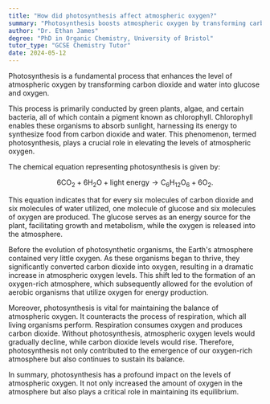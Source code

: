 ```yaml
---
title: "How did photosynthesis affect atmospheric oxygen?"
summary: "Photosynthesis boosts atmospheric oxygen by transforming carbon dioxide and water into glucose and oxygen, playing a crucial role in sustaining life on Earth."
author: "Dr. Ethan James"
degree: "PhD in Organic Chemistry, University of Bristol"
tutor_type: "GCSE Chemistry Tutor"
date: 2024-05-12
---
```


Photosynthesis is a fundamental process that enhances the level of atmospheric oxygen by transforming carbon dioxide and water into glucose and oxygen.

This process is primarily conducted by green plants, algae, and certain bacteria, all of which contain a pigment known as chlorophyll. Chlorophyll enables these organisms to absorb sunlight, harnessing its energy to synthesize food from carbon dioxide and water. This phenomenon, termed photosynthesis, plays a crucial role in elevating the levels of atmospheric oxygen.

The chemical equation representing photosynthesis is given by:

$$
6 \text{CO}_2 + 6 \text{H}_2\text{O} + \text{light energy} \rightarrow \text{C}_6\text{H}_{12}\text{O}_6 + 6 \text{O}_2.
$$

This equation indicates that for every six molecules of carbon dioxide and six molecules of water utilized, one molecule of glucose and six molecules of oxygen are produced. The glucose serves as an energy source for the plant, facilitating growth and metabolism, while the oxygen is released into the atmosphere.

Before the evolution of photosynthetic organisms, the Earth's atmosphere contained very little oxygen. As these organisms began to thrive, they significantly converted carbon dioxide into oxygen, resulting in a dramatic increase in atmospheric oxygen levels. This shift led to the formation of an oxygen-rich atmosphere, which subsequently allowed for the evolution of aerobic organisms that utilize oxygen for energy production.

Moreover, photosynthesis is vital for maintaining the balance of atmospheric oxygen. It counteracts the process of respiration, which all living organisms perform. Respiration consumes oxygen and produces carbon dioxide. Without photosynthesis, atmospheric oxygen levels would gradually decline, while carbon dioxide levels would rise. Therefore, photosynthesis not only contributed to the emergence of our oxygen-rich atmosphere but also continues to sustain its balance.

In summary, photosynthesis has a profound impact on the levels of atmospheric oxygen. It not only increased the amount of oxygen in the atmosphere but also plays a critical role in maintaining its equilibrium.
    